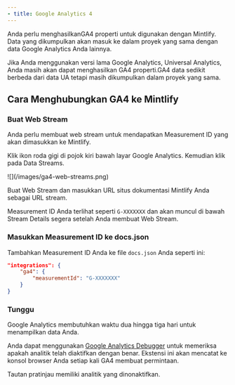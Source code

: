 ```yaml
---
- title: Google Analytics 4
---
```


Anda perlu menghasilkan<Tooltip tip="Google Analytics 4">GA4</Tooltip> properti untuk digunakan dengan Mintlify. Data yang dikumpulkan akan masuk ke dalam proyek yang sama dengan data Google Analytics Anda lainnya.

Jika Anda menggunakan versi lama Google Analytics, Universal Analytics, Anda masih akan dapat menghasilkan <Tooltip tip="Google Analytics 4">GA4</Tooltip> properti.<Tooltip tip="Google Analytics 4">GA4</Tooltip> data sedikit berbeda dari data UA tetapi masih dikumpulkan dalam proyek yang sama.

## Cara Menghubungkan GA4 ke Mintlify

### Buat Web Stream

Anda perlu membuat web stream untuk mendapatkan Measurement ID yang akan dimasukkan ke Mintlify.

Klik ikon roda gigi di pojok kiri bawah layar Google Analytics. Kemudian klik pada Data Streams.

<Frame>![](/images/ga4-web-streams.png)</Frame>

Buat Web Stream dan masukkan URL situs dokumentasi Mintlify Anda sebagai URL stream.

Measurement ID Anda terlihat seperti `G-XXXXXXX` dan akan muncul di bawah Stream Details segera setelah Anda membuat Web Stream.

### Masukkan Measurement ID ke docs.json

Tambahkan Measurement ID Anda ke file `docs.json` Anda seperti ini:

```json docs.json
"integrations": {
    "ga4": {
        "measurementId": "G-XXXXXXX"
    }
}
```

### Tunggu

Google Analytics membutuhkan waktu dua hingga tiga hari untuk menampilkan data Anda.

Anda dapat menggunakan [Google Analytics Debugger](https://chrome.google.com/webstore/detail/google-analytics-debugger/jnkmfdileelhofjcijamephohjechhna?hl=en) untuk memeriksa apakah analitik telah diaktifkan dengan benar. Ekstensi ini akan mencatat ke konsol browser Anda setiap kali GA4 membuat permintaan.

<Note>
  Tautan pratinjau memiliki analitik yang dinonaktifkan.
</Note>
